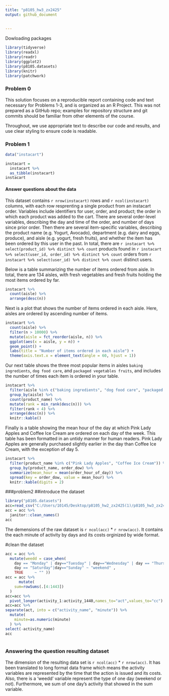 ```yaml
---
title: "p8105_hw3_zx2425"
output: github_document
 
    
---
```

Dowloading packages
```r
library(tidyverse)
library(readxl)
library(readr)
library(ggplot2)
library(p8105.datasets)
library(knitr)
library(patchwork)
```
 
### Problem 0

This solution focuses on a reproducible report containing code and text necessary for Problems 1-3, and is organized as an R Project. This was not prepared as a GitHub repo; examples for repository structure and git commits should be familiar from other elements of the course.

Throughout, we use appropriate text to describe our code and results, and use clear styling to ensure code is readable. 

### Problem 1
```r
data("instacart")

instacart = 
  instacart %>% 
  as_tibble(instacart)
instacart
```
#### Answer questions about the data

This dataset contains `r nrow(instacart)` rows and `r ncol(instacart)` columns, with each row resprenting a single product from an instacart order. Variables include identifiers for user, order, and product; the order in which each product was added to the cart. There are several order-level variables, describing the day and time of the order, and number of days since prior order. Then there are several item-specific variables, describing the product name (e.g. Yogurt, Avocado), department (e.g. dairy and eggs, produce), and aisle (e.g. yogurt, fresh fruits), and whether the item has been ordered by this user in the past. In total, there are `r instacart %>% select(product_id) %>% distinct %>% count` products found in `r instacart %>% select(user_id, order_id) %>% distinct %>% count` orders from `r instacart %>% select(user_id) %>% distinct %>% count` distinct users.

Below is a table summarizing the number of items ordered from aisle. In total, there are 134 aisles, with fresh vegetables and fresh fruits holding the most items ordered by far. 
 
```r
instacart %>% 
  count(aisle) %>% 
  arrange(desc(n))
```

Next is a plot that shows the number of items ordered in each aisle. Here, aisles are ordered by ascending number of items.

```r
instacart %>% 
  count(aisle) %>% 
  filter(n > 10000) %>% 
  mutate(aisle = fct_reorder(aisle, n)) %>% 
  ggplot(aes(x = aisle, y = n)) + 
  geom_point() + 
  labs(title = "Number of items ordered in each aisle") +
  theme(axis.text.x = element_text(angle = 60, hjust = 1))

```

Our next table shows the three most popular items in aisles `baking ingredients`, `dog food care`, and `packaged vegetables fruits`, and includes the number of times each item is ordered in your table.

```r
instacart %>% 
  filter(aisle %in% c("baking ingredients", "dog food care", "packaged vegetables fruits")) %>%
  group_by(aisle) %>% 
  count(product_name) %>% 
  mutate(rank = min_rank(desc(n))) %>% 
  filter(rank < 4) %>% 
  arrange(desc(n)) %>%
  knitr::kable()
```

Finally is a table showing the mean hour of the day at which Pink Lady Apples and Coffee Ice Cream are ordered on each day of the week. This table has been formatted in an untidy manner for human readers. Pink Lady Apples are generally purchased slightly earlier in the day than Coffee Ice Cream, with the exception of day 5.

```r
instacart %>%
  filter(product_name %in% c("Pink Lady Apples", "Coffee Ice Cream")) %>%
  group_by(product_name, order_dow) %>%
  summarize(mean_hour = mean(order_hour_of_day)) %>%
  spread(key = order_dow, value = mean_hour) %>%
  knitr::kable(digits = 2)
```

###problem2
##introduce the dataset
```r
library("p8105.datasets")
acc=read_csv("C:/Users/10145/Desktop/p8105_hw2_zx2425(1)/p8105_hw3_zx2425/p8105_hw3_zx2425/accel_data.csv")
acc = acc %>% 
  janitor::clean_names()
acc
```
The demensions of the raw dataset is ```r ncol(acc)``` * ```r nrow(acc)```. It contains the
each minute of activity by days and its costs orginized by wide format.

#clean the dataset
```r
acc = acc %>%   
  mutate(weedd = case_when(
    day == "Monday" | day=="Tuesday" | day=="Wednesday" | day == "Thursday"| day == "Friday" ~ "weekday",
    day == "Saturday"|day=="Sunday" ~ "weekend" ,
    TRUE     ~ "" ))
acc = acc %>% 
      mutate(
    sum=rowSums(.[4:1443])
  )
acc=acc %>% 
  pivot_longer(activity_1:activity_1440,names_to="act",values_to="cc") 
acc=acc %>% 
separate(act, into = c("activity_name", "minute")) %>%
  mutate(
    minute=as.numeric(minute)
  ) %>% 
select(-activity_name)
acc
 
```
### Answering the question resulting dataset
The dimension of the resulting data set is ```r ncol(acc)``` * ```r nrow(acc)```. It has been translated to long format data frame which means the activity variables are represented by the time that the action is issued and its costs. Also, there is a 'weedd' variable represent the type of one day (weekend or not). Furthermore, we sum of one day's activity that showed in the sum variable.
